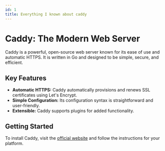 ```yaml
---
id: 1
title: Everything I known about caddy
---
```


# Caddy: The Modern Web Server

Caddy is a powerful, open-source web server known for its ease of use and automatic HTTPS. It is written in Go and designed to be simple, secure, and efficient.

## Key Features

- **Automatic HTTPS:** Caddy automatically provisions and renews SSL certificates using Let's Encrypt.
- **Simple Configuration:** Its configuration syntax is straightforward and user-friendly.
- **Extensible:** Caddy supports plugins for added functionality.

## Getting Started

To install Caddy, visit the [official website](https://caddyserver.com/) and follow the instructions for your platform.
